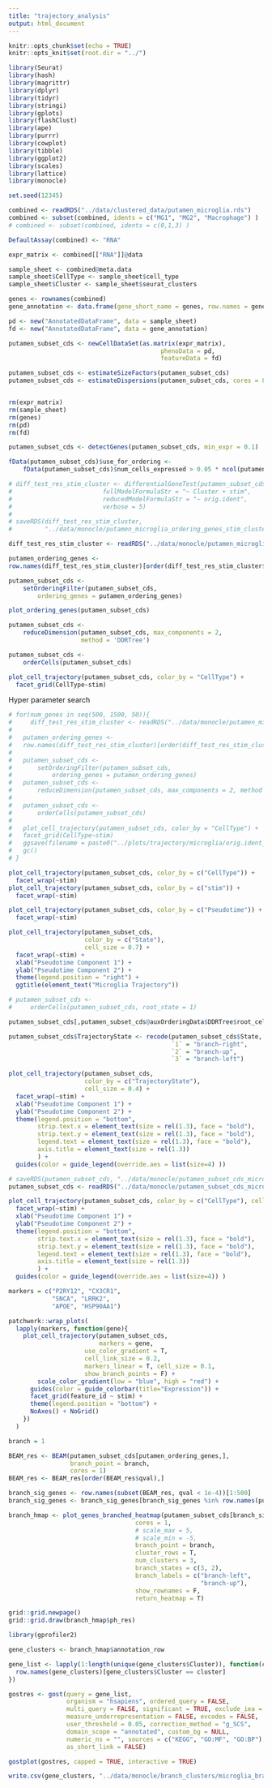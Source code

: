 ```yaml
---
title: "trajectory_analysis"
output: html_document
---
```


```r
knitr::opts_chunk$set(echo = TRUE)
knitr::opts_knit$set(root.dir = "../")
```


```r
library(Seurat)
library(hash)
library(magrittr)
library(dplyr)
library(tidyr)
library(stringi)
library(gplots)
library(flashClust)
library(ape)
library(purrr)
library(cowplot)
library(tibble)
library(ggplot2)
library(scales)
library(lattice)
library(monocle)

set.seed(12345)
```


```r
combined <- readRDS("../data/clustered_data/putamen_microglia.rds")
combined <- subset(combined, idents = c("MG1", "MG2", "Macrophage") )
# combined <- subset(combined, idents = c(0,1,3) )
```

```r
DefaultAssay(combined) <- "RNA"

expr_matrix <- combined[["RNA"]]@data

sample_sheet <- combined@meta.data
sample_sheet$CellType <- sample_sheet$cell_type
sample_sheet$Cluster <- sample_sheet$seurat_clusters

genes <- rownames(combined)
gene_annotation <- data.frame(gene_short_name = genes, row.names = genes, stringsAsFactors = F)

pd <- new("AnnotatedDataFrame", data = sample_sheet)
fd <- new("AnnotatedDataFrame", data = gene_annotation)

putamen_subset_cds <- newCellDataSet(as.matrix(expr_matrix),
                                          phenoData = pd,
                                          featureData = fd)

putamen_subset_cds <- estimateSizeFactors(putamen_subset_cds)
putamen_subset_cds <- estimateDispersions(putamen_subset_cds, cores = 8)


rm(expr_matrix)
rm(sample_sheet)
rm(genes)
rm(pd)
rm(fd)
```


```r
putamen_subset_cds <- detectGenes(putamen_subset_cds, min_expr = 0.1)

fData(putamen_subset_cds)$use_for_ordering <-
    fData(putamen_subset_cds)$num_cells_expressed > 0.05 * ncol(putamen_subset_cds)
```


```r
# diff_test_res_stim_cluster <- differentialGeneTest(putamen_subset_cds,
#                         fullModelFormulaStr = "~ Cluster + stim",
#                         reducedModelFormulaStr = "~ orig.ident",
#                         verbose = 5)
# 
# saveRDS(diff_test_res_stim_cluster,
#         "../data/monocle/putamen_microglia_ordering_genes_stim_cluster.rds")

diff_test_res_stim_cluster <- readRDS("../data/monocle/putamen_microglia_ordering_genes_stim_cluster.rds")

putamen_ordering_genes <-
row.names(diff_test_res_stim_cluster)[order(diff_test_res_stim_cluster$qval)][1:1100]

putamen_subset_cds <-
    setOrderingFilter(putamen_subset_cds,
        ordering_genes = putamen_ordering_genes)

plot_ordering_genes(putamen_subset_cds)
```

```r
putamen_subset_cds <-
    reduceDimension(putamen_subset_cds, max_components = 2,
                    method = 'DDRTree')

putamen_subset_cds <-
    orderCells(putamen_subset_cds)

plot_cell_trajectory(putamen_subset_cds, color_by = "CellType") +
  facet_grid(CellType~stim)
```

Hyper parameter search
```r
# for(num_genes in seq(500, 1500, 50)){
#     diff_test_res_stim_cluster <- readRDS("../data/monocle/putamen_microglia_ordering_genes_stim_cluster.rds")
# 
#   putamen_ordering_genes <-
#   row.names(diff_test_res_stim_cluster)[order(diff_test_res_stim_cluster$qval)][1:num_genes]
# 
#   putamen_subset_cds <-
#       setOrderingFilter(putamen_subset_cds,
#           ordering_genes = putamen_ordering_genes)
#   putamen_subset_cds <-
#       reduceDimension(putamen_subset_cds, max_components = 2, method = 'DDRTree')
# 
#   putamen_subset_cds <-
#       orderCells(putamen_subset_cds)
# 
#   plot_cell_trajectory(putamen_subset_cds, color_by = "CellType") +
#   facet_grid(CellType~stim)
#   ggsave(filename = paste0("../plots/trajectory/microglia/orig.ident_reduced_microglia_trajectory_", num_genes, ".png"))
#   gc()
# }
```


```r
plot_cell_trajectory(putamen_subset_cds, color_by = c("CellType")) +
  facet_wrap(~stim)
plot_cell_trajectory(putamen_subset_cds, color_by = c("stim")) +
  facet_wrap(~stim)

plot_cell_trajectory(putamen_subset_cds, color_by = c("Pseudotime")) +
  facet_wrap(~stim)

plot_cell_trajectory(putamen_subset_cds,
                     color_by = c("State"),
                     cell_size = 0.7) +
  facet_wrap(~stim) +
  xlab("Pseudotime Component 1") +
  ylab("Pseudotime Component 2") +
  theme(legend.position = "right") +
  ggtitle(element_text("Microglia Trajectory"))
```

```r
# putamen_subset_cds <-
#     orderCells(putamen_subset_cds, root_state = 1)
```

```r
putamen_subset_cds[,putamen_subset_cds@auxOrderingData$DDRTree$root_cell]$State
```
```r
putamen_subset_cds$TrajectoryState <- recode(putamen_subset_cds$State,
                                             `1` = "branch-right",
                                             `2` = "branch-up",
                                             `3` = "branch-left")
```

```r
plot_cell_trajectory(putamen_subset_cds,
                     color_by = c("TrajectoryState"),
                     cell_size = 0.4) +
  facet_wrap(~stim) +
  xlab("Pseudotime Component 1") +
  ylab("Pseudotime Component 2") +
  theme(legend.position = "bottom",
        strip.text.x = element_text(size = rel(1.3), face = "bold"),
        strip.text.y = element_text(size = rel(1.3), face = "bold"),
        legend.text = element_text(size = rel(1.3), face = "bold"),
        axis.title = element_text(size = rel(1.3))
        ) +
  guides(color = guide_legend(override.aes = list(size=4) ))
```

```r
# saveRDS(putamen_subset_cds, "../data/monocle/putamen_subset_cds_microglia.rds")
putamen_subset_cds <- readRDS("../data/monocle/putamen_subset_cds_microglia.rds")
```


```r
plot_cell_trajectory(putamen_subset_cds, color_by = c("CellType"), cell_size = 0.4) +
  facet_wrap(~stim) +
  xlab("Pseudotime Component 1") +
  ylab("Pseudotime Component 2") +
  theme(legend.position = "bottom",
        strip.text.x = element_text(size = rel(1.3), face = "bold"),
        strip.text.y = element_text(size = rel(1.3), face = "bold"),
        legend.text = element_text(size = rel(1.3), face = "bold"),
        axis.title = element_text(size = rel(1.3))
        ) +
  guides(color = guide_legend(override.aes = list(size=4)) )
```

```r
markers = c("P2RY12", "CX3CR1",
            "SNCA", "LRRK2",
            "APOE", "HSP90AA1")

patchwork::wrap_plots(
  lapply(markers, function(gene){
    plot_cell_trajectory(putamen_subset_cds,
                         markers = gene,
                     use_color_gradient = T,
                     cell_link_size = 0.2,
                     markers_linear = T, cell_size = 0.1,
                     show_branch_points = F) +
        scale_color_gradient(low = "blue", high = "red") +
      guides(color = guide_colorbar(title="Expression")) +
      facet_grid(feature_id ~ stim) +
      theme(legend.position = "bottom") +
      NoAxes() + NoGrid()
    })
  )
```


```r
branch = 1

BEAM_res <- BEAM(putamen_subset_cds[putamen_ordering_genes,],
                 branch_point = branch,
                 cores = 1)
BEAM_res <- BEAM_res[order(BEAM_res$qval),]
```

```r
branch_sig_genes <- row.names(subset(BEAM_res, qval < 1e-4))[1:500]
branch_sig_genes <- branch_sig_genes[branch_sig_genes %in% row.names(putamen_subset_cds)]

branch_hmap <- plot_genes_branched_heatmap(putamen_subset_cds[branch_sig_genes,],
                                   cores = 1,
                                   # scale_max = 5,
                                   # scale_min = -5,
                                   branch_point = branch,
                                   cluster_rows = T,
                                   num_clusters = 3,
                                   branch_states = c(3, 2),
                                   branch_labels = c("branch-left",
                                                     "branch-up"),
                                   show_rownames = F,
                                   return_heatmap = T)
```
```r
grid::grid.newpage()
grid::grid.draw(branch_hmap$ph_res)
```


```r
library(gprofiler2)

gene_clusters <- branch_hmap$annotation_row

gene_list <- lapply(1:length(unique(gene_clusters$Cluster)), function(cluster){
  row.names(gene_clusters)[gene_clusters$Cluster == cluster]
})

gostres <- gost(query = gene_list,
                organism = "hsapiens", ordered_query = FALSE,
                multi_query = FALSE, significant = TRUE, exclude_iea = FALSE,
                measure_underrepresentation = FALSE, evcodes = FALSE,
                user_threshold = 0.05, correction_method = "g_SCS",
                domain_scope = "annotated", custom_bg = NULL,
                numeric_ns = "", sources = c("KEGG", "GO:MF", "GO:BP"),
                as_short_link = FALSE)

gostplot(gostres, capped = TRUE, interactive = TRUE)
```

```r
write.csv(gene_clusters, "../data/monocle/branch_clusters/microglia_branch_clusters.csv")
```

